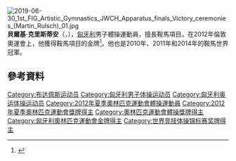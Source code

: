 {{eastern name order|[[匈牙利语|匈牙利语]]}}
{{noteTA
|T=zh-cn:拜尔基·克里斯蒂安;zh-hant:貝爾基·克里斯蒂安;
|1=zh-cn:拜尔基·克里斯蒂安;zh-hant:貝爾基·克里斯蒂安;
}}
[[File:2019-06-30_1st_FIG_Artistic_Gymnastics_JWCH_Apparatus_finals_Victory_ceremonies_(Martin_Rulsch)_01.jpg|thumb]]
'''貝爾基·克里斯蒂安'''（{{lang-hu|Berki Krisztián}}，{{bd|1985年|3月18日}}），[[匈牙利|匈牙利]]男子體操運動員，擅長鞍馬項目。在2012年倫敦奧運會上，他獲得鞍馬項目的金牌<ref>{{cite web |url=http://www.newsday.com/sports/olympics/krisztian-berki-of-hungary-wins-olympic-gold-medal-in-pommel-horse-1.3883635|title=Krisztian Berki|accessdate=2012-08-05}}</ref>。他也是2010年、2011年和2014年的鞍馬世界冠軍。

== 參考資料 ==
{{Reflist}}

{{奥林匹克运动会男子鞍马冠军}}
{{世界體操錦標賽男子鞍馬冠軍}}

{{Authority control}}
{{DEFAULTSORT:Berki, Krisztián}}
[[Category:布达佩斯运动员|Category:布达佩斯运动员]]
[[Category:匈牙利男子体操运动员|Category:匈牙利男子体操运动员]]
[[Category:匈牙利奥运体操运动员|Category:匈牙利奥运体操运动员]]
[[Category:2012年夏季奧林匹克運動會體操運動員|Category:2012年夏季奧林匹克運動會體操運動員]]
[[Category:2012年夏季奧林匹克運動會獎牌得主|Category:2012年夏季奧林匹克運動會獎牌得主]]
[[Category:奧林匹克運動會體操獎牌得主|Category:奧林匹克運動會體操獎牌得主]]
[[Category:匈牙利奧林匹克運動會金牌得主|Category:匈牙利奧林匹克運動會金牌得主]]
[[Category:世界竞技体操锦标赛奖牌得主|Category:世界竞技体操锦标赛奖牌得主]]
